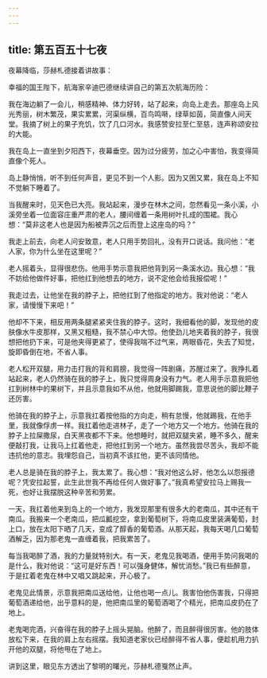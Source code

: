 ```yaml
---
---
---
```

title: 第五百五十七夜
---






夜幕降临，莎赫札德接着讲故事：





幸福的国王陛下，航海家辛迪巴德继续讲自己的第五次航海历险：





我在海边躺了一会儿，稍感精神、体力好转，站了起来，向岛上走去。那座岛上风光秀丽，树木繁茂，果实累累，河渠纵横，百鸟鸣啭，绿草如茵，简直像人间天堂。我摘了树上的果子充饥，饮了几口河水。我感赞安拉至仁至慈，连声称颂安拉的大能。

我在岛上一直坐到夕阳西下，夜幕垂空。因为过分疲劳，加之心中害怕，我变得简直像个死人。

岛上静悄悄，听不到任何声音，更见不到一个人影。因为又困又累，我在岛上不知不觉躺下睡着了。

当我醒来时，见天色已大亮。我站起来，漫步在林木之间，忽然看见一条小溪，小溪旁坐着一位面容庄重严肃的老人，腰间缠着一条用树叶扎成的围裙。我心想：“莫非这老人也是因为船被弄沉之后而登上这座岛的吗？”

我走上前去，向老人问安致意，老人只用手势回礼，没有开口说话。我问他：“老人家，你为什么坐在这里呢？”

老人摇着头，显得很悲伤。他用手势示意我把他背到另一条溪水边。我心想：“我不妨给他做件好事，把他扛到他想去的地方，说不定他会给我报偿呢！”

我走过去，让他坐在我的脖子上，把他扛到了他指定的地方。我对他说：“老人家，请慢慢下来吧！”

他却不下来，相反用两条腿紧紧夹住我的脖子。这时，我细看他的脚，发现他的皮肤像水牛皮那样，又黑又粗糙，我不禁心中大惊。他使劲儿地夹着我的脖子，我很想把他扔下来，可是他夹得更紧了，使得我喘不过气来，两眼昏花，失去了知觉，旋即昏倒在地，不省人事。

老人松开双腿，用力击打我的背和肩膀，我觉得一阵剧痛，苏醒过来了。我挣扎着站起来，老人仍然骑在我的脖子上，我只觉得周身没有力气。老人用手示意我把他扛到树林中的果树下，并且示意我如不从他，他就用脚踢我，意思说他的脚比鞭子还厉害。

他骑在我的脖子上，示意我扛着按他指的方向走，稍有怠慢，他就踢我，在他手里，我就像俘虏一样。我扛着他走进林子，走了一个地方又一个地方。他骑在我的脖子上拉屎撒尿，白天黑夜都不下来。他想睡时，就把双腿夹紧，睡不多久，醒来便敲打我，让我马上扛着他走，把他扛到另一个地方。虽然我尝尽苦头，我却不能违抗他的意志。我埋怨自己，当初真不该扛他，更不该同情他。

老人总是骑在我的脖子上，我太累了。我心想：“我对他这么好，他怎么以怨报德呢？凭安拉起誓，此生此世我不再给任何人做好事了。”我真希望安拉马上赐我一死，也好让我摆脱这种辛苦和劳累。

一天，我扛着他来到岛上的一个地方，我发现那里有很多大的老南瓜，其中还有干南瓜。我搬来一个老南瓜，把瓜瓤挖空，拿到葡萄树下，将南瓜皮里装满葡萄，封上口，放在太阳下晒了几天，变成了醇香的葡萄酒。从那天起，我每天喝几口葡萄酒解乏，因为那老鬼一直缠着我，把我累苦了。

每当我喝醉了酒，我的力量就特别大。有一天，老鬼见我喝酒，便用手势问我喝的是什么，我对他说：“这可是好东西！可以强身健体，解忧消愁。”我已有些醉意，于是扛着老鬼在林中又唱又跳起来，开心极了。

老鬼见此情景，示意我把南瓜送给他，让他也喝一点儿。我害怕他伤害我，只得把葡萄酒递给他，出乎意料的是，他把南瓜里的葡萄酒喝了个精光，把南瓜皮扔在了地上。

老鬼喝完酒，兴奋得在我的脖子上摇头晃脑。他醉了，而且醉得很厉害。他的肢体放松下来，在我的肩上左右摇摆。我知道老家伙已经醉得不省人事，便趁机用力扒开他的双腿，将他甩在了地上。





讲到这里，眼见东方透出了黎明的曙光，莎赫札德戛然止声。